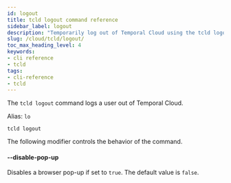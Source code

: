 ```yaml
---
id: logout
title: tcld logout command reference
sidebar_label: logout
description: "Temporarily log out of Temporal Cloud using the tcld logout command, with optional --disable-pop-up modifier to control browser pop-up behavior."
slug: /cloud/tcld/logout/
toc_max_heading_level: 4
keywords:
- cli reference
- tcld
tags:
- cli-reference
- tcld
---
```


The `tcld logout` command logs a user out of Temporal Cloud.

Alias: `lo`

`tcld logout`

The following modifier controls the behavior of the command.

#### --disable-pop-up

Disables a browser pop-up if set to `true`. The default value is `false`.
